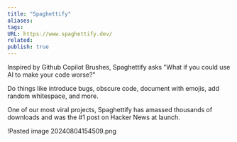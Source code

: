 ```yaml
---
title: "Spaghettify"
aliases: 
tags: 
URL: https://www.spaghettify.dev/
related: 
publish: true
---
```




Inspired by Github Copilot Brushes, Spaghettify asks "What if you could use AI to make your code worse?"

Do things like introduce bugs, obscure code, document with emojis, add random whitespace, and more.

One of our most viral projects, Spaghettify has amassed thousands of downloads and was the #1 post on Hacker News at launch.

!<Link href="/c/pasted-image-20240804154509png" className="text-[var(--color-primary)] hover:underline hover:text-[var(--color-secondary)] transition-colors font-medium">Pasted image 20240804154509.png</Link>